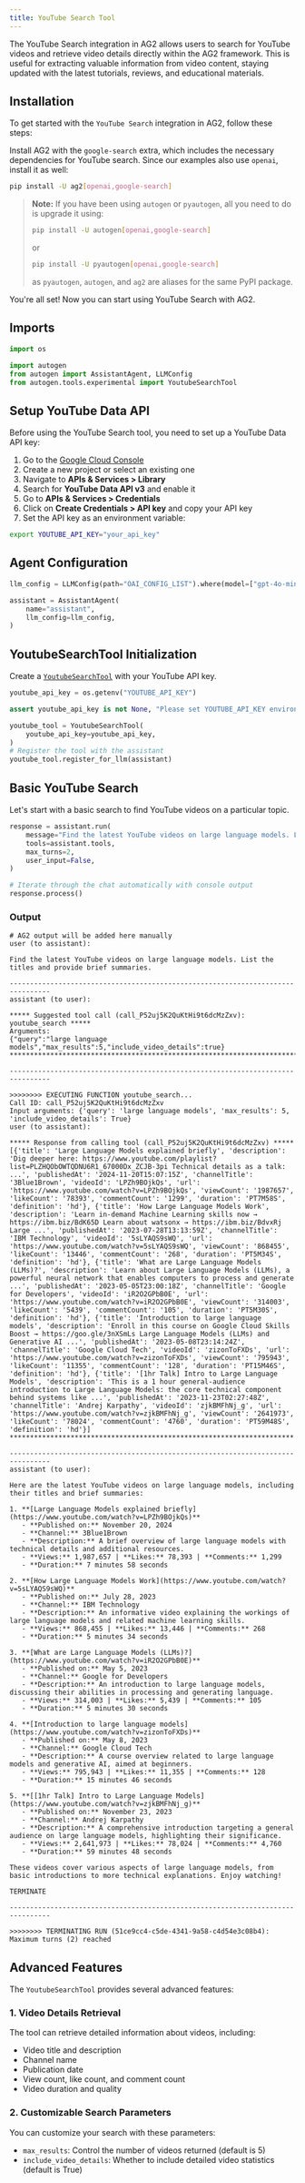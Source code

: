 ```yaml
---
title: YouTube Search Tool
---
```


The YouTube Search integration in AG2 allows users to search for YouTube videos and retrieve video details directly within the AG2 framework. This is useful for extracting valuable information from video content, staying updated with the latest tutorials, reviews, and educational materials.

## Installation

To get started with the `YouTube Search` integration in AG2, follow these steps:

Install AG2 with the `google-search` extra, which includes the necessary dependencies for YouTube search.
Since our examples also use `openai`, install it as well:

```bash
pip install -U ag2[openai,google-search]
```
> **Note:** If you have been using `autogen` or `pyautogen`, all you need to do is upgrade it using:
> ```bash
> pip install -U autogen[openai,google-search]
> ```
> or
> ```bash
> pip install -U pyautogen[openai,google-search]
> ```
> as `pyautogen`, `autogen`, and `ag2` are aliases for the same PyPI package.

You're all set! Now you can start using YouTube Search with AG2.

## Imports

```python
import os

import autogen
from autogen import AssistantAgent, LLMConfig
from autogen.tools.experimental import YoutubeSearchTool
```

## Setup YouTube Data API

Before using the YouTube Search tool, you need to set up a YouTube Data API key:

1. Go to the [Google Cloud Console](https://console.cloud.google.com/)
2. Create a new project or select an existing one
3. Navigate to **APIs & Services > Library**
4. Search for **YouTube Data API v3** and enable it
5. Go to **APIs & Services > Credentials**
6. Click on **Create Credentials > API key** and copy your API key
7. Set the API key as an environment variable:

```bash
export YOUTUBE_API_KEY="your_api_key"
```

## Agent Configuration

```python
llm_config = LLMConfig(path="OAI_CONFIG_LIST").where(model=["gpt-4o-mini"])

assistant = AssistantAgent(
    name="assistant",
    llm_config=llm_config,
)
```

## YoutubeSearchTool Initialization

Create a [`YoutubeSearchTool`](/docs/api-reference/autogen/tools/experimental/YoutubeSearchTool) with your YouTube API key.

```python
youtube_api_key = os.getenv("YOUTUBE_API_KEY")

assert youtube_api_key is not None, "Please set YOUTUBE_API_KEY environment variable"

youtube_tool = YoutubeSearchTool(
    youtube_api_key=youtube_api_key,
)
# Register the tool with the assistant
youtube_tool.register_for_llm(assistant)
```

## Basic YouTube Search

Let's start with a basic search to find YouTube videos on a particular topic.

```python
response = assistant.run(
    message="Find the latest YouTube videos on large language models. List the titles and provide brief summaries.",
    tools=assistant.tools,
    max_turns=2,
    user_input=False,
)

# Iterate through the chat automatically with console output
response.process()
```

### Output
```console
# AG2 output will be added here manually
user (to assistant):

Find the latest YouTube videos on large language models. List the titles and provide brief summaries.

--------------------------------------------------------------------------------
assistant (to user):

***** Suggested tool call (call_P52uj5K2QuKtHi9t6dcMzZxv): youtube_search *****
Arguments:
{"query":"large language models","max_results":5,"include_video_details":true}
*******************************************************************************

--------------------------------------------------------------------------------

>>>>>>>> EXECUTING FUNCTION youtube_search...
Call ID: call_P52uj5K2QuKtHi9t6dcMzZxv
Input arguments: {'query': 'large language models', 'max_results': 5, 'include_video_details': True}
user (to assistant):

***** Response from calling tool (call_P52uj5K2QuKtHi9t6dcMzZxv) *****
[{'title': 'Large Language Models explained briefly', 'description': 'Dig deeper here: https://www.youtube.com/playlist?list=PLZHQObOWTQDNU6R1_67000Dx_ZCJB-3pi Technical details as a talk: ...', 'publishedAt': '2024-11-20T15:07:15Z', 'channelTitle': '3Blue1Brown', 'videoId': 'LPZh9BOjkQs', 'url': 'https://www.youtube.com/watch?v=LPZh9BOjkQs', 'viewCount': '1987657', 'likeCount': '78393', 'commentCount': '1299', 'duration': 'PT7M58S', 'definition': 'hd'}, {'title': 'How Large Language Models Work', 'description': 'Learn in-demand Machine Learning skills now → https://ibm.biz/BdK65D Learn about watsonx → https://ibm.biz/BdvxRj Large ...', 'publishedAt': '2023-07-28T13:13:59Z', 'channelTitle': 'IBM Technology', 'videoId': '5sLYAQS9sWQ', 'url': 'https://www.youtube.com/watch?v=5sLYAQS9sWQ', 'viewCount': '868455', 'likeCount': '13446', 'commentCount': '268', 'duration': 'PT5M34S', 'definition': 'hd'}, {'title': 'What are Large Language Models (LLMs)?', 'description': 'Learn about Large Language Models (LLMs), a powerful neural network that enables computers to process and generate ...', 'publishedAt': '2023-05-05T23:00:18Z', 'channelTitle': 'Google for Developers', 'videoId': 'iR2O2GPbB0E', 'url': 'https://www.youtube.com/watch?v=iR2O2GPbB0E', 'viewCount': '314003', 'likeCount': '5439', 'commentCount': '105', 'duration': 'PT5M30S', 'definition': 'hd'}, {'title': 'Introduction to large language models', 'description': 'Enroll in this course on Google Cloud Skills Boost → https://goo.gle/3nXSmLs Large Language Models (LLMs) and Generative AI ...', 'publishedAt': '2023-05-08T23:14:24Z', 'channelTitle': 'Google Cloud Tech', 'videoId': 'zizonToFXDs', 'url': 'https://www.youtube.com/watch?v=zizonToFXDs', 'viewCount': '795943', 'likeCount': '11355', 'commentCount': '128', 'duration': 'PT15M46S', 'definition': 'hd'}, {'title': '[1hr Talk] Intro to Large Language Models', 'description': 'This is a 1 hour general-audience introduction to Large Language Models: the core technical component behind systems like ...', 'publishedAt': '2023-11-23T02:27:48Z', 'channelTitle': 'Andrej Karpathy', 'videoId': 'zjkBMFhNj_g', 'url': 'https://www.youtube.com/watch?v=zjkBMFhNj_g', 'viewCount': '2641973', 'likeCount': '78024', 'commentCount': '4760', 'duration': 'PT59M48S', 'definition': 'hd'}]
**********************************************************************

--------------------------------------------------------------------------------
assistant (to user):

Here are the latest YouTube videos on large language models, including their titles and brief summaries:

1. **[Large Language Models explained briefly](https://www.youtube.com/watch?v=LPZh9BOjkQs)**
   - **Published on:** November 20, 2024
   - **Channel:** 3Blue1Brown
   - **Description:** A brief overview of large language models with technical details and additional resources.
   - **Views:** 1,987,657 | **Likes:** 78,393 | **Comments:** 1,299
   - **Duration:** 7 minutes 58 seconds

2. **[How Large Language Models Work](https://www.youtube.com/watch?v=5sLYAQS9sWQ)**
   - **Published on:** July 28, 2023
   - **Channel:** IBM Technology
   - **Description:** An informative video explaining the workings of large language models and related machine learning skills.
   - **Views:** 868,455 | **Likes:** 13,446 | **Comments:** 268
   - **Duration:** 5 minutes 34 seconds

3. **[What are Large Language Models (LLMs)?](https://www.youtube.com/watch?v=iR2O2GPbB0E)**
   - **Published on:** May 5, 2023
   - **Channel:** Google for Developers
   - **Description:** An introduction to large language models, discussing their abilities in processing and generating language.
   - **Views:** 314,003 | **Likes:** 5,439 | **Comments:** 105
   - **Duration:** 5 minutes 30 seconds

4. **[Introduction to large language models](https://www.youtube.com/watch?v=zizonToFXDs)**
   - **Published on:** May 8, 2023
   - **Channel:** Google Cloud Tech
   - **Description:** A course overview related to large language models and generative AI, aimed at beginners.
   - **Views:** 795,943 | **Likes:** 11,355 | **Comments:** 128
   - **Duration:** 15 minutes 46 seconds

5. **[[1hr Talk] Intro to Large Language Models](https://www.youtube.com/watch?v=zjkBMFhNj_g)**
   - **Published on:** November 23, 2023
   - **Channel:** Andrej Karpathy
   - **Description:** A comprehensive introduction targeting a general audience on large language models, highlighting their significance.
   - **Views:** 2,641,973 | **Likes:** 78,024 | **Comments:** 4,760
   - **Duration:** 59 minutes 48 seconds

These videos cover various aspects of large language models, from basic introductions to more technical explanations. Enjoy watching!

TERMINATE

--------------------------------------------------------------------------------

>>>>>>>> TERMINATING RUN (51ce9cc4-c5de-4341-9a58-c4d54e3c08b4): Maximum turns (2) reached
```


## Advanced Features

The `YoutubeSearchTool` provides several advanced features:

### 1. Video Details Retrieval

The tool can retrieve detailed information about videos, including:

- Video title and description
- Channel name
- Publication date
- View count, like count, and comment count
- Video duration and quality


### 2. Customizable Search Parameters

You can customize your search with these parameters:

- `max_results`: Control the number of videos returned (default is 5)
- `include_video_details`: Whether to include detailed video statistics (default is True)
